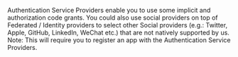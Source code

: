 Authentication Service Providers enable you to use some implicit and authorization code grants. You
could also use social providers on top of Federated / Identity providers to select other Social
providers (e.g.: Twitter, Apple, GitHub, LinkedIn, WeChat etc.) that are not natively supported by
us. Note: This will require you to register an app with the Authentication Service Providers.
